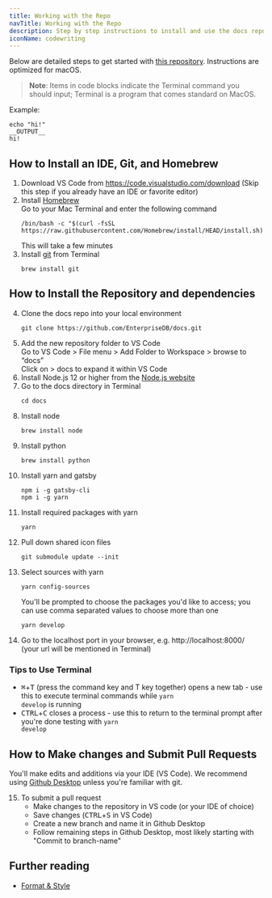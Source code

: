 ```yaml
---
title: Working with the Repo
navTitle: Working with the Repo
description: Step by step instructions to install and use the docs repo
iconName: codewriting
---
```


Below are detailed steps to get started with [this repository](https://github.com/EnterpriseDB/docs). Instructions are optimized for macOS.

> **Note**: Items in code blocks indicate the Terminal command you should input; Terminal is a program that comes standard on MacOS. 

Example:

  ```shell
  echo "hi!"
  __OUTPUT__
  hi!
  ```

## How to Install an IDE, Git, and Homebrew
1. Download VS Code from https://code.visualstudio.com/download (Skip this step if you already have an IDE or favorite editor)
2. Install [Homebrew](https://brew.sh/)   
    Go to your Mac Terminal and enter the following command  
    ```shell
    /bin/bash -c "$(curl -fsSL https://raw.githubusercontent.com/Homebrew/install/HEAD/install.sh)"
    ```  
    This will take a few minutes
3. Install [git](https://git-scm.com/) from Terminal  
    ```shell
    brew install git
    ```

## How to Install the Repository and dependencies
4. Clone the docs repo into your local environment  
    ```shell
    git clone https://github.com/EnterpriseDB/docs.git
    ```
5. Add the new repository folder to VS Code  
    Go to VS Code > File menu > Add Folder to Workspace > browse to “docs”  
    Click on > docs to expand it within VS Code
6. Install Node.js 12 or higher from the [Node.js website](https://nodejs.org/en/download/)
7. Go to the docs directory in Terminal   
    ```shell
    cd docs
    ```
8. Install node    
    ```shell
    brew install node
    ```
9. Install python  
    ```shell
    brew install python
    ```
10. Install yarn and gatsby  
    ```shell
    npm i -g gatsby-cli
    npm i -g yarn
    ```
11. Install required packages with yarn   
    ```shell
    yarn
    ```
12. Pull down shared icon files  
    ```shell
    git submodule update --init
    ```
13. Select sources with yarn  
    ```shell
    yarn config-sources
    ```
    You'll be prompted to choose the packages you'd like to access; you can use comma separated values to choose more than one  
    ```shell
    yarn develop
    ```
14. Go to the localhost port in your browser, e.g. http://localhost:8000/ (your url will be mentioned in Terminal)

### Tips to Use Terminal
- <kbd>⌘</kbd>+<kbd>T</kbd> (press the command key and T key together) opens a new tab - use this to execute terminal commands while <code>yarn develop</code> is running
- <kbd>CTRL</kbd>+<kbd>C</kbd> closes a process - use this to return to the terminal prompt after you're done testing with <code>yarn develop</code>

## How to Make changes and Submit Pull Requests
You'll make edits and additions via your IDE (VS Code). We recommend using [Github Desktop](https://desktop.github.com/) unless you're familiar with git.  

15. To submit a pull request
    - Make changes to the repository in VS code (or your IDE of choice)
    - Save changes (<kbd>CTRL</kbd>+<kbd>S</kbd> in VS Code)
    - Create a new branch and name it in Github Desktop
    - Follow remaining steps in Github Desktop, most likely starting with "Commit to branch-name"


## Further reading

- [Format & Style](/community/contribute/style)
